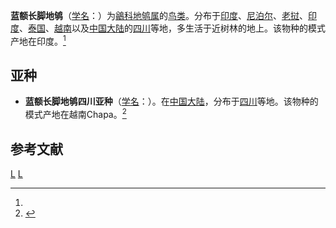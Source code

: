 {{Speciesbox
| taxon = Cinclidium frontale
| status = LC |  status_system = iucn3.1
| status_ref = <ref  name=iucn>{{IUCN2010|version=2010.3| assessors = [[BirdLife__International|BirdLife  International]] | year = 2009 | id = 147510 | title = Cinclidium frontale  |downloaded = 2010-9-9}}</ref>
| binomial_authority = (Blyth, 1842)<ref name='id2995'>{{cite web| url =http://www.bioinfo.cn/db05/BjdwSpecies.php?action=view&id=2995| title =蓝额长脚地鸲| work =《中国动物物种编目数据库》| publisher =中国科学院微生物研究所| author =中国科学院动物研究所| accessdate =2009-04-04| deadurl =yes| archiveurl =https://web.archive.org/web/20160305085841/http://www.bioinfo.cn/db05/BjdwSpecies.php?action=view&id=2995| archivedate =2016-03-05}}</ref>
}}

'''蓝额长脚地鸲'''（[[学名|学名]]：{{lang|la|''Cinclidium frontale''}}）为[[鶲科|鶲科]][[地鸲属|地鸲属]]的[[鸟类|鸟类]]。分布于[[印度|印度]]、[[尼泊尔|尼泊尔]]、[[老挝|老挝]]、[[印度|印度]]、[[泰国|泰国]]、[[越南|越南]]以及[[中国大陆|中国大陆]]的[[四川|四川]]等地，多生活于近树林的地上。该物种的模式产地在印度。<ref name='id2995'/>

== 亚种 ==
* '''蓝额长脚地鸲四川亚种'''（[[学名|学名]]：{{lang|la|''Cinclidium frontale orientale''}}）。在[[中国大陆|中国大陆]]，分布于[[四川|四川]]等地。该物种的模式产地在越南Chapa。<ref name='id2996'>{{cite web| url =http://www.bioinfo.cn/db05/BjdwSpecies.php?action=view&id=2996| title =蓝额长脚地鸲四川亚种| work =《中国动物物种编目数据库》| publisher =中国科学院微生物研究所| author =中国科学院动物研究所| accessdate =2009-04-04| deadurl =yes| archiveurl =https://web.archive.org/web/20160305032531/http://www.bioinfo.cn/db05/BjdwSpecies.php?action=view&id=2996| archivedate =2016-03-05}}</ref>

== 参考文献 ==
{{reflist}}

{{雀形目小作品}}
{{Taxonbar}}
[[Category:地鸲属|L]]
[[Category:四川野生动物|L]]